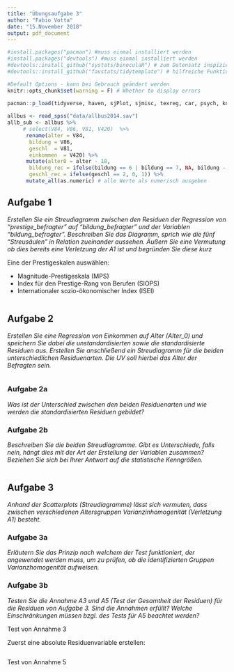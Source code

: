 ```yaml
---
title: "Übungsaufgabe 3"
author: "Fabio Votta"
date: "15.November 2018"
output: pdf_document
---
```



```r
#install.packages("pacman") #muss einmal installiert werden
#install.packages("devtools") #muss einmal installiert werden
#devtools::install_github("systats/binoculaR") # zum Datensatz inspizieren :)
#devtools::install_github("favstats/tidytemplate") # hilfreiche Funktionen

#Default Options - kann bei Gebrauch geändert werden
knitr::opts_chunk$set(warning = F) # Whether to display errors
                      
pacman::p_load(tidyverse, haven, sjPlot, sjmisc, texreg, car, psych, knitr, labelled, broom)
```


```r
allbus <- read_spss("data/allbus2014.sav")
allb_sub <- allbus %>% 
     # select(V84, V86, V81, V420)  %>% 
      rename(alter = V84, 
       bildung = V86, 
       geschl  = V81,  
       einkommen  = V420) %>%
      mutate(alter0 = alter - 18,
       bildung_rec = ifelse(bildung == 6 | bildung == 7, NA, bildung - 1),
       geschl_rec = ifelse(geschl == 2, 0, 1)) %>%
      mutate_all(as.numeric) # alle Werte als numerisch ausgeben
```


## Aufgabe 1

*Erstellen Sie ein Streudiagramm zwischen den Residuen der Regression von "prestige_befragter" auf "bildung_befragter" und der Variablen "bildung_befragter". Beschreiben Sie das Diagramm, sprich wie die fünf "Streusäulen" in Relation zueinander aussehen. Äußern Sie eine Vermutung ob dies bereits eine Verletzung der A1 ist und begründen Sie diese kurz*

Eine der Prestigeskalen auswählen:

- Magnitude-Prestigeskala (MPS)
- Index für den Prestige-Rang von Berufen (SIOPS)
- Internationaler sozio-ökonomischer Index (ISEI)


```r




```



## Aufgabe 2


*Erstellen Sie eine Regression von Einkommen auf Alter (Alter_0) und speichern Sie dabei die unstandardisierten sowie die standardisierte Residuen aus. Erstellen Sie anschließend ein Streudiagramm für die beiden unterschiedlichen Residuenarten. Die UV soll hierbei das Alter der Befragten sein.*


```r






```


### Aufgabe 2a

*Was ist der Unterschied zwischen den beiden Residuenarten und wie werden die standardisierten Residuen gebildet?*


### Aufgabe 2b

*Beschreiben Sie die beiden Streudiagramme. Gibt es Unterschiede, falls nein, hängt dies mit der Art der Erstellung der Variablen zusammen? Beziehen Sie sich bei Ihrer Antwort auf die statistische Kenngrößen.*

```r






```



## Aufgabe 3 

_Anhand der Scatterplots (Streudiagramme) lässt sich vermuten, dass zwischen verschiedenen Altersgruppen Varianzinhomogenität (Verletzung A1) besteht._

### Aufgabe 3a

*Erläutern Sie das Prinzip nach welchem der Test funktioniert, der angewendet werden muss, um zu prüfen, ob die identifizierten Gruppen Varianzhomogenität aufweisen.*


### Aufgabe 3b

*Testen Sie die Annahme A3 und A5 (Test der Gesamtheit der Residuen) für die Residuen von Aufgabe 3. Sind die Annahmen erfüllt? Welche Einschränkungen müssen bzgl. des Tests für A5 beachtet werden?*

Test von Annahme 3

Zuerst eine absolute Residuenvariable erstellen:

```r










```

Test von Annahme 5


```r







```



